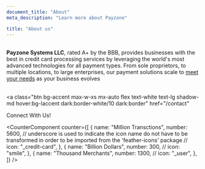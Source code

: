 ```yaml
---
document_title: "About"
meta_description: "Learn more about Payzone"

title: "About us"
---
```


<br />

<a>
  <b class="text-primary">Payzone Systems LLC</b>, rated A+ by the BBB, provides
  businesses with the best in credit card processing services by leveraging the
  world's most advanced technologies for all payment types. From sole
  proprietors, to multiple locations, to large enterprises, our payment
  solutions scale to <u>meet your needs</u> as your business evolves
</a>
<br />
<br />

<a
  class="btn bg-accent max-w-xs mx-auto flex text-white text-lg shadow-md hover:bg-laccent dark:border-white/10 dark:border"
  href="/contact"
>
  Connect With Us!
</a>

<CounterComponent
  counter={[
    {
      name: "Million Transctions",
      number: 5600,
      // underscore is used to indicate the icon name do not have to be transformed in order to be imported from the 'feather-icons' package
      // icon: "_credit-card",
    },
    {
      name: "Billion Dollars",
      number: 300,
      // icon: "smile",
    },
    {
      name: "Thousand Merchants",
      number: 1300,
      //  icon: "_user",
    },
  ]}
/>

<br />
